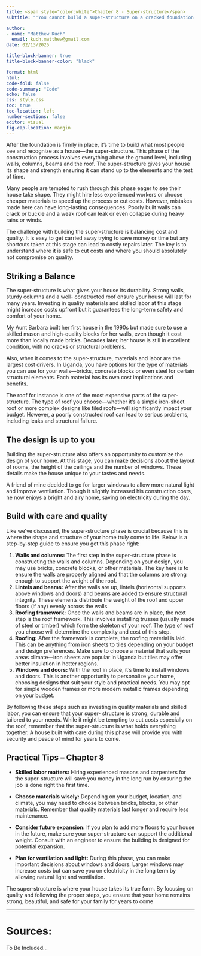 ```yaml
---
title: <span style="color:white">Chapter 8 - Super-structure</span>
subtitle: "'You cannot build a super-structure on a cracked foundation' - Bill Graham"

author: 
- name: "Matthew Kuch"
  email: kuch.matthew@gmail.com
date: 02/13/2025

title-block-banner: true
title-block-banner-color: "black"

format: html
html:
code-fold: false
code-summary: "Code"
echo: false
css: style.css
toc: true
toc-location: left
number-sections: false
editor: visual
fig-cap-location: margin
---
```


After the foundation is firmly in place, it's time to build what most people see and recognize as a house—the super-structure. This phase of the construction process involves everything above the ground level, including walls, columns, beams and the roof. The super-structure gives your house its shape and strength ensuring it can stand up to the elements and the test of time.

Many people are tempted to rush through this phase eager to see their house take shape. They might hire less experienced workers or choose cheaper materials to speed up the process or cut costs. However, mistakes made here can have long-lasting consequences. Poorly built walls can crack or buckle and a weak roof can leak or even collapse during heavy rains or winds.

The challenge with building the super-structure is balancing cost and quality. It is easy to get carried away trying to save money or time but any shortcuts taken at this stage can lead to costly repairs later. The key is to understand where it is safe to cut costs and where you should absolutely not compromise on quality.

## Striking a Balance

The super-structure is what gives your house its durability. Strong walls, sturdy columns and a well- constructed roof ensure your house will last for many years. Investing in quality materials and skilled labor at this stage might increase costs upfront but it guarantees the long-term safety and comfort of your home.

My Aunt Barbara built her first house in the 1990s but made sure to use a skilled mason and high-quality blocks for her walls, even though it cost more than locally made bricks. Decades later, her house is still in excellent condition, with no cracks or structural problems.

Also, when it comes to the super-structure, materials and labor are the largest cost drivers. In Uganda, you have options for the type of materials you can use for your walls—bricks, concrete blocks or even steel for certain structural elements. Each material has its own cost implications and benefits.

The roof for instance is one of the most expensive parts of the super-structure. The type of roof you choose—whether it's a simple iron-sheet roof or more complex designs like tiled roofs—will significantly impact your budget. However, a poorly constructed roof can lead to serious problems, including leaks and structural failure.

## The design is up to you

Building the super-structure also offers an opportunity to customize the design of your home. At this stage, you can make decisions about the layout of rooms, the height of the ceilings and the number of windows. These details make the house unique to your tastes and needs.

A friend of mine decided to go for larger windows to allow more natural light and improve ventilation. Though it slightly increased his construction costs, he now enjoys a bright and airy home, saving on electricity during the day.

## Build with care and quality

Like we’ve discussed, the super-structure phase is crucial because this is where the shape and structure of your home truly come to life. Below is a step-by-step guide to ensure you get this phase right:

1.  **Walls and columns:** The first step in the super-structure phase is constructing the walls and columns. Depending on your design, you may use bricks, concrete blocks, or other materials. The key here is to ensure the walls are properly aligned and that the columns are strong enough to support the weight of the roof.
2.  **Lintels and beams:** After the walls are up, lintels (horizontal supports above windows and doors) and beams are added to ensure structural integrity. These elements distribute the weight of the roof and upper floors (if any) evenly across the walls.
3.  **Roofing framework:** Once the walls and beams are in place, the next step is the roof framework. This involves installing trusses (usually made of steel or timber) which form the skeleton of your roof. The type of roof you choose will determine the complexity and cost of this step.
4.  **Roofing:** After the framework is complete, the roofing material is laid. This can be anything from iron sheets to tiles depending on your budget and design preferences. Make sure to choose a material that suits your areas climate—iron sheets are popular in Uganda but tiles may offer better insulation in hotter regions.
5.  **Windows and doors:** With the roof in place, it’s time to install windows and doors. This is another opportunity to personalize your home, choosing designs that suit your style and practical needs. You may opt for simple wooden frames or more modern metallic frames depending on your budget.

By following these steps such as investing in quality materials and skilled labor, you can ensure that your super- structure is strong, durable and tailored to your needs. While it might be tempting to cut costs especially on the roof, remember that the super-structure is what holds everything together. A house built with care during this phase will provide you with security and peace of mind for years to come.

## Practical Tips – Chapter 8

-   **Skilled labor matters:** Hiring experienced masons and carpenters for the super-structure will save you money in the long run by ensuring the job is done right the first time.

-   **Choose materials wisely:** Depending on your budget, location, and climate, you may need to choose between bricks, blocks, or other materials. Remember that quality materials last longer and require less maintenance.

-   **Consider future expansion:** If you plan to add more floors to your house in the future, make sure your super-structure can support the additional weight. Consult with an engineer to ensure the building is designed for potential expansion.

-   **Plan for ventilation and light:** During this phase, you can make important decisions about windows and doors. Larger windows may increase costs but can save you on electricity in the long term by allowing natural light and ventilation.

The super-structure is where your house takes its true form. By focusing on quality and following the proper steps, you ensure that your home remains strong, beautiful, and safe for your family for years to come

------------------------------------------------------------------------

# Sources:

To Be Included...
